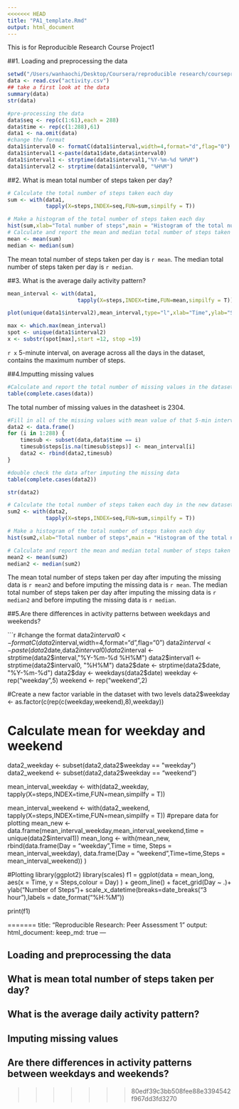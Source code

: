 ```yaml
---
<<<<<<< HEAD
title: "PA1_template.Rmd"
output: html_document
---
```

This is for Reproducible Research Course Project1

##1. Loading and preprocessing the data

```r
setwd("/Users/wanhaochi/Desktop/Coursera/reproducible research/courseproject1")
data <- read.csv("activity.csv")
## take a first look at the data
summary(data)
str(data)

#pre-processing the data
data$seq <- rep(c(1:61),each = 288)
data$time <- rep(c(1:288),61)
data1 <- na.omit(data)
#change the format 
data1$interval0 <- formatC(data1$interval,width=4,format="d",flag="0")
data1$interval1 <-paste(data1$date,data$interval0)
data1$interval1 <- strptime(data1$interval1,"%Y-%m-%d %H%M")
data1$interval2 <- strptime(data1$interval0, "%H%M")

```

##2. What is mean total number of steps taken per day?

```r
# Calculate the total number of steps taken each day
sum <- with(data1,
            tapply(X=steps,INDEX=seq,FUN=sum,simpilfy = T))

# Make a histogram of the total number of steps taken each day
hist(sum,xlab="Total number of steps",main = "Histogram of the total number of steps taken each day")
# Calculate and report the mean and median total number of steps taken each day
mean <- mean(sum)
median <- median(sum)
```

The mean total number of steps taken per day is `r mean`.
The median total number of steps taken per day is `r median`.

##3. What is the average daily activity pattern?

``` r
mean_interval <- with(data1,
                      tapply(X=steps,INDEX=time,FUN=mean,simpilfy = T))

plot(unique(data1$interval2),mean_interval,type="l",xlab="Time",ylab="Steps",main="Averaged daily activity")

max <- which.max(mean_interval)
spot <- unique(data1$interval2)
x <- substr(spot[max],start =12, stop =19)

```

`r x` 5-minute interval, on average across all the days in the dataset, contains the maximum number of steps.

##4.Imputting missing values

```r
#Calculate and report the total number of missing values in the dataset
table(complete.cases(data))
```

The total number of missing values in the datasheet is 2304.

```r
#Fill in all of the missing values with mean value of that 5-min interval in the datasheet.
data2 <- data.frame()
for (i in 1:288) {
    timesub <- subset(data,data$time == i)
    timesub$steps[is.na(timesub$steps)] <- mean_interval[i]
    data2 <- rbind(data2,timesub)
}

#double check the data after imputing the missing data
table(complete.cases(data2))

str(data2)

# Calculate the total number of steps taken each day in the new dataset
sum2 <- with(data2,
            tapply(X=steps,INDEX=seq,FUN=sum,simpilfy = T))

# Make a histogram of the total number of steps taken each day
hist(sum2,xlab="Total number of steps",main = "Histogram of the total number of steps taken each day")

# Calculate and report the mean and median total number of steps taken each day
mean2 <- mean(sum2)
median2 <- median(sum2)
```

The mean total number of steps taken per day after imputing the missing data is `r mean2` and before imputing the missing data is `r mean`.
The median total number of steps taken per day after imputing the missing data is `r median2` and before imputing the missing data is `r median`.

##5.Are there differences in activity patterns between weekdays and weekends?

```r

#change the format
data2$interval0 <- formatC(data2$interval,width=4,format="d",flag="0")
data2$interval <-paste(data2$date,data2$interval0)
data2$interval <- strptime(data2$interval,"%Y-%m-%d %H%M")
data2$interval1 <- strptime(data2$interval0, "%H%M")
data2$date <- strptime(data2$date, "%Y-%m-%d")
data2$day <- weekdays(data2$date)
weekday <- rep("weekday",5)
weekend <- rep("weekend",2)

#Create a new factor variable in the dataset with two levels
data2$weekday <- as.factor(c(rep(c(weekday,weekend),8),weekday))

# Calculate mean for weekday and weekend

data2_weekday <- subset(data2,data2$weekday == "weekday")
data2_weekend <- subset(data2,data2$weekday == "weekend")

mean_interval_weekday <- with(data2_weekday,
tapply(X=steps,INDEX=time,FUN=mean,simpilfy = T))

mean_interval_weekend <- with(data2_weekend,
tapply(X=steps,INDEX=time,FUN=mean,simpilfy = T))
#prepare data for plotting
mean_new <- data.frame(mean_interval_weekday,mean_interval_weekend,time = unique(data2$interval1))
mean_long <- with(mean_new,
                  rbind(data.frame(Day = "weekday",Time = time, Steps = mean_interval_weekday),
                        data.frame(Day = "weekend",Time=time,Steps = mean_interval_weekend))
)

#Plotting
library(ggplot2)
library(scales)
f1 = ggplot(data = mean_long, aes(x = Time, y = Steps,colour = Day) ) +
            geom_line() +
            facet_grid(Day ~ .)+
            ylab("Number of Steps")+
            scale_x_datetime(breaks=date_breaks("3 hour"),labels = date_format("%H:%M"))

print(f1)


=======
title: "Reproducible Research: Peer Assessment 1"
output: 
  html_document:
    keep_md: true
---


## Loading and preprocessing the data



## What is mean total number of steps taken per day?



## What is the average daily activity pattern?



## Imputing missing values



## Are there differences in activity patterns between weekdays and weekends?
>>>>>>> 80edf39c3bb508fee88e3394542f967dd3fd3270
